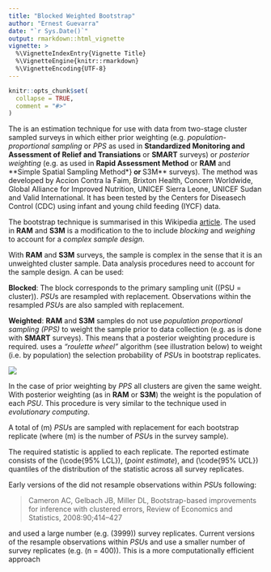 ```yaml
---
title: "Blocked Weighted Bootstrap"
author: "Ernest Guevarra"
date: "`r Sys.Date()`"
output: rmarkdown::html_vignette
vignette: >
  %\VignetteIndexEntry{Vignette Title}
  %\VignetteEngine{knitr::rmarkdown}
  %\VignetteEncoding{UTF-8}
---
```


```r
knitr::opts_chunk$set(
  collapse = TRUE,
  comment = "#>"
)
```

The \code{blocked weighted bootstrap (BBW)} is an estimation technique for use with data from two-stage cluster sampled surveys in which either prior weighting (e.g. *population-proportional sampling* or *PPS* as used in **Standardized Monitoring and Assessment of Relief and Transiations** or **SMART** surveys) or *posterior weighting* (e.g. as used in **Rapid Assessment Method** or **RAM** and **Simple Spatial Sampling Method*}** or **S3M** surveys). The method was developed by Accion Contra la Faim, Brixton Health, Concern Worldwide, Global Alliance for Improved Nutrition, UNICEF Sierra Leone, UNICEF Sudan and Valid International. It has been tested by the Centers for Diseasech Control (CDC) using infant and young child feeding (IYCF) data.

The bootstrap technique is summarised in this Wikipedia [article](https://en.wikipedia.org/wiki/Bootstrapping_(statistics)). The \code{BBW} used in **RAM** and **S3M** is a modification to the \code{percentile bootstrap} to include *blocking* and *weighing* to account for a *complex sample design*.

With **RAM** and **S3M** surveys, the sample is complex in the sense that it is an unweighted cluster sample. Data analysis procedures need to account for the sample design. A \code{blocked weighted bootstrap (BBW)} can be used:

**Blocked**: The block corresponds to the primary sampling unit (\(PSU = cluster\)). *PSU*s are resampled with replacement. Observations within the resampled *PSU*s are also sampled with replacement.

**Weighted**: **RAM** and **S3M** samples do not use *population proportional sampling (PPS)* to weight the sample prior to data collection (e.g. as is done with **SMART** surveys). This means that a posterior weighting procedure is required. \code{BBW} uses a *"roulette wheel"* algorithm (see illustration below) to weight (i.e. by population) the selection probability of *PSU*s in bootstrap replicates.

![](tools/rouletteWheel.png)

In the case of prior weighting by *PPS* all clusters are given the same weight. With posterior weighting (as in **RAM** or **S3M**) the weight is the population of each *PSU*. This procedure is very similar to the \code{fitness proportional selection} technique used in *evolutionary computing*.

A total of \(m\) *PSU*s are sampled with replacement for each bootstrap replicate (where \(m\) is the number of *PSU*s in the survey sample).

The required statistic is applied to each replicate. The reported estimate consists of the \code{0.025th} (\code{95% LCL}), \code{0.5th} (*point estimate*), and \code{0.975th} (\code{95% UCL}) quantiles of the distribution of the statistic across all survey replicates.

Early versions of the \code{BBW} did not resample observations within *PSU*s following:

> Cameron AC, Gelbach JB, Miller DL, Bootstrap-based improvements for inference with clustered errors, Review 
  of Economics and Statistics, 2008:90;414–427

and used a large number (e.g. \(3999\)) survey replicates. Current versions of the \code{BBW} resample observations within *PSU*s and use a smaller number of survey replicates (e.g. \(n = 400\)). This is a more computationally efficient approach
